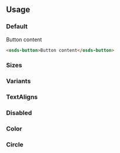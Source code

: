 
<GenericStyle />

## Usage

### Default
<osds-button>Button content</osds-button>

```html
<osds-button>Button content</osds-button>
```

### Sizes
<SizeProperty />

### Variants
<VariantProperty />

### TextAligns
<TextAlignProperty />

### Disabled
<DisabledProperty />

### Color
<ColorProperty />

### Circle
<CircleProperty />

